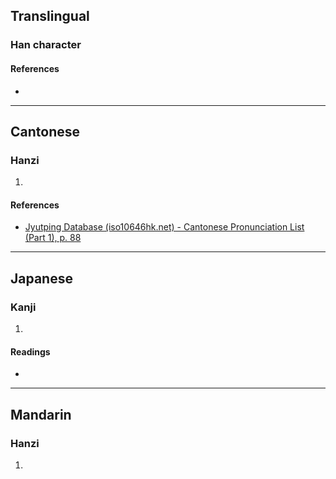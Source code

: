 {{character info/new}}
==Translingual==

===Han character===
{{Han char|rn=32|rad=土|as=10|sn=13|four=41194|canj=GMWD|ids=⿰土栗}}

====References====
* {{Han ref|kx=0236.030|dkj=05342|dj=0473.160|hdz=10471.040|uh=585B|ud=22619|bh=DCEE|bd=56558}}

----

==Cantonese==

===Hanzi===
{{yue-hanzi|jyut=[[leot6]]|y=leut6}}

# {{defn|lang=yue|sort=土10}}

====References====
* [http://www.iso10646hk.net/jp/document/download.jsp Jyutping Database (iso10646hk.net) - Cantonese Pronunciation List (Part 1), p. 88]

----

==Japanese==

===Kanji===
{{ja-kanji|grade=|rs=土10}}

# {{defn|lang=ja|sort=土10}}

====Readings====
* {{ja-readings|on=[[りつ]] (ritsu), [[りち]] (richi)|kun=[[ふさがる]] (fusagaru)}}

----

==Mandarin==

===Hanzi===
{{cmn-hanzi|pin=[[lì]] ([[li4]])|wg=li<sup>4</sup>}}

# {{defn|lang=cmn|sort=土10}}